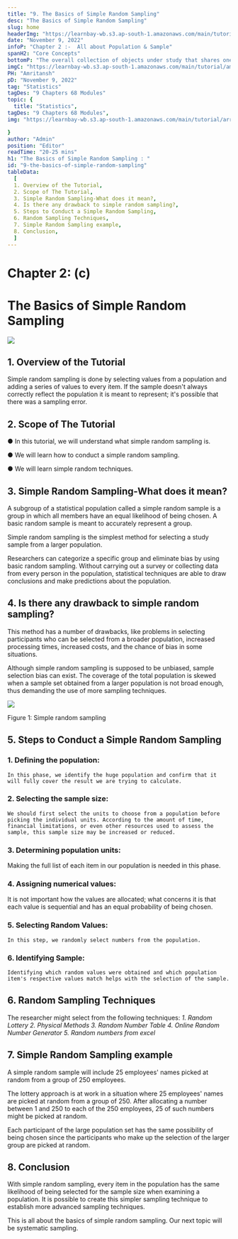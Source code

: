 ```yaml
---
title: "9. The Basics of Simple Random Sampling"
desc: "The Basics of Simple Random Sampling"
slug: home
headerImg: "https://learnbay-wb.s3.ap-south-1.amazonaws.com/main/tutorial/Statistics+Header.png"
date: "November 9, 2022"
infoP: "Chapter 2 :-  All about Population & Sample"
spanH2: "Core Concepts"
bottomP: "The overall collection of objects under study that shares one or more characteristics is referred to as the population. The word population can refer to a variety of elements, including items, occasions, structures, etc."
imgC: "https://learnbay-wb.s3.ap-south-1.amazonaws.com/main/tutorial/amritansh.png"
PH: "Amritansh"
pD: "November 9, 2022"
tag: "Statistics"
tagDes: "9 Chapters 68 Modules"
topic: {
  title: "Statistics",
tagDes: "9 Chapters 68 Modules",
img: "https://learnbay-wb.s3.ap-south-1.amazonaws.com/main/tutorial/arrow.png"

}
author: "Admin"
position: "Editor"
readTime: "20-25 mins"
h1: "The Basics of Simple Random Sampling : "
id: "9-the-basics-of-simple-random-sampling"
tableData:
  [
  1. Overview of the Tutorial,
  2. Scope of The Tutorial,
  3. Simple Random Sampling-What does it mean?,
  4. Is there any drawback to simple random sampling?,
  5. Steps to Conduct a Simple Random Sampling,
  6. Random Sampling Techniques,
  7. Simple Random Sampling example,
  8. Conclusion,
  ]
---
```


# **Chapter 2: (c)**

# **The Basics of Simple Random Sampling**

<img src="https://learnbay-wb.s3.ap-south-1.amazonaws.com/main/tutorial/statistics/simple+random+sampling.jpg"></img>


## 1. Overview of the Tutorial

Simple random sampling is done by selecting values from a population and adding a series of values to every item. If the sample doesn't always correctly reflect the population it is meant to represent; it's possible that there was a sampling error.


## 2. Scope of The Tutorial 

●  	In this tutorial, we will understand what simple random sampling is.

●  	We will learn how to conduct a simple random sampling.

●  	We will learn simple random techniques.


## 3. Simple Random Sampling-What does it mean?

A subgroup of a statistical population called a simple random sample is a group in which all members have an equal likelihood of being chosen. A basic random sample is meant to accurately represent a group.

Simple random sampling is the simplest method for selecting a study sample from a larger population.

Researchers can categorize a specific group and eliminate bias by using basic random sampling. Without carrying out a survey or collecting data from every person in the population, statistical techniques are able to draw conclusions and make predictions about the population.


## 4. Is there any drawback to simple random sampling?

This method has a number of drawbacks, like problems in selecting participants who can be selected from a broader population, increased processing times, increased costs, and the chance of bias in some situations.

Although simple random sampling is supposed to be unbiased, sample selection bias can exist. The coverage of the total population is skewed when a sample set obtained from a larger population is not broad enough, thus demanding the use of more sampling techniques.

<img src="https://learnbay-wb.s3.ap-south-1.amazonaws.com/main/tutorial/statistics/Simple+Random+Sample+Figure+1.jpg"></img>

Figure 1: Simple random sampling


## 5. Steps to Conduct a Simple Random Sampling

### 1.    Defining the population:


    In this phase, we identify the huge population and confirm that it will fully cover the result we are trying to calculate.

### 2.    Selecting the sample size:


    We should first select the units to choose from a population before picking the individual units. According to the amount of time, financial limitations, or even other resources used to assess the sample, this sample size may be increased or reduced.

### 3.    Determining population units:


Making the full list of each item in our population is needed in this phase.




### 4.    Assigning numerical values:


It is not important how the values are allocated; what concerns it is that each value is sequential and has an equal probability of being chosen.




### 5.    Selecting Random Values:


    In this step, we randomly select numbers from the population.

### 6.    Identifying Sample:


    Identifying which random values were obtained and which population item's respective values match helps with the selection of the sample.

## 6. Random Sampling Techniques

The researcher might select from the following techniques: 
 _1._    _Random Lottery_
 _2._    _Physical Methods_
 _3._    _Random Number Table_
 _4._    _Online Random Number Generator_
 _5._    _Random numbers from excel_

## 7. Simple Random Sampling example

A simple random sample will include 25 employees' names picked at random from a group of 250 employees.

The lottery approach is at work in a situation where 25 employees' names are picked at random from a group of 250. After allocating a number between 1 and 250 to each of the 250 employees, 25 of such numbers might be picked at random.

Each participant of the large population set has the same possibility of being chosen since the participants who make up the selection of the larger group are picked at random.

## 8. Conclusion

With simple random sampling, every item in the population has the same likelihood of being selected for the sample size when examining a population. It is possible to create this simpler sampling technique to establish more advanced sampling techniques.

This is all about the basics of simple random sampling. Our next topic will be systematic sampling.
